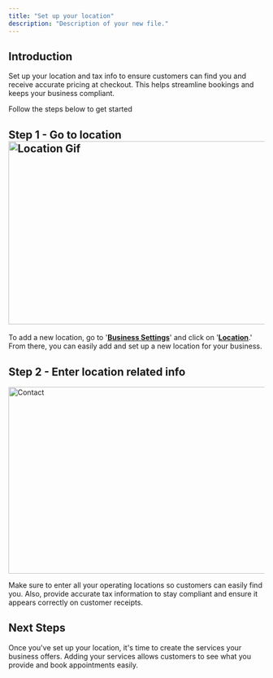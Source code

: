 ```yaml
---
title: "Set up your location"
description: "Description of your new file."
---
```


## Introduction

Set up your location and tax info to ensure customers can find you and receive accurate pricing at checkout. This helps streamline bookings and keeps your business compliant.

Follow the steps below to get started

## Step 1 - Go to location <img height="360" width="570" alt="Location Gif" src="https://framerusercontent.com/images/G3UeoRgeJ1LBZUCv5ZIdI58wy8U.gif" />

To add a new location, go to '[**Business Settings**](https://app.heyallset.com/settings)' and click on '[**Location**](https://app.heyallset.com/settings?path=location).' From there, you can easily add and set up a new location for your business.

## Step 2 - Enter location related info

<img height="367" width="700" alt="Contact" src="https://framerusercontent.com/images/D6aWwodwwYKfn0iKl8B6IXP0Pg.png" />

Make sure to enter all your operating locations so customers can easily find you. Also, provide accurate tax information to stay compliant and ensure it appears correctly on customer receipts.

## Next Steps

Once you've set up your location, it's time to create the services your business offers. Adding your services allows customers to see what you provide and book appointments easily.